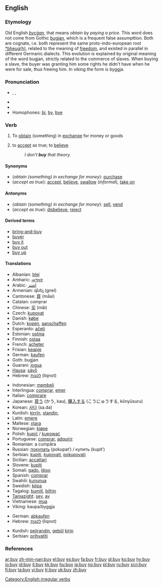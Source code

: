 ==English==

===Etymology===
Old English ''[[bycġan]]'', that means ''obtain by paying a price''. This word does not come from Gothic [[bugjan]], which is a frequent false assumpttion. Both are cognate, i.e. both represent the same proto-indo-european root [[*bheug(h)]], related to the meaning of [[freedom]], and existed in parallel in different Germanic dialects. This evolution is explained by original meaning of the word bugjan, strictly related to the commerce of slaves. When buying a slave, the buyer was granting him some rights he didn't have when he were for sale, thus freeing him. In viking the form is byggja.

===Pronunciation===
*{{IPA|/baɪ/}}, {{SAMPA|/baI/}}, {{AHD|bī}}
*{{audio|en-us-buy.ogg|Audio (US)}}
*{{rhymes|aɪ}}
*Homophones: [[bi]], [[by]], [[bye]]

===Verb===
{{en-verb|buys|buying|bought}}

# {{transitive}} To [[obtain]] (something) in [[exchange]] for money or goods
# {{context|transitive|informal}} to [[accept]] as true; to [[believe]]
#: ''I don't '''buy''' that theory.''

====Synonyms====
*(''obtain (something) in exchange for money''): [[purchase]]<!--, [[acquire]], [[shop]]-->
*(''accept as true''): [[accept]], [[believe]], [[swallow]] (''informal''), [[take on]]

====Antonyms====
*(''obtain (something) in exchange for money''): [[sell]], [[vend]]
*(''accept as true''): [[disbelieve]], [[reject]]

====Derived terms====
*[[bring-and-buy]]
*[[buyer]]
*[[buy it]]
*[[buy out]]
*[[buy up]]

====Translations====
{{trans-top|to obtain for money}}
*Albanian: [[blej]]
*Amharic: [[መግዛት]]
*Arabic: [[اشتر]]
*Armenian: գնել (gnel)
*Cantonese: [[買]] (ma̋ai)
*Catalan: comprar
*Chinese: [[买]] (mǎi)
*Czech: [[kupovat]]
*Danish: [[købe]] 
*Dutch: [[kopen]], [[aanschaffen]]
*Esperanto: [[aĉeti]]
*Estonian: [[ostma]]
*Finnish: [[ostaa]]
*French: [[acheter]]
*Frisian: [[keapje]]
*German: [[kaufen]]
*Goth: bugjan
*Guarani: [[jogua]]
*[[Hausa]]: [[sáyṓ]]
*Hebrew: [[לקנות]] (liqnot)
{{trans-mid}}
*Indonesian: [[beli|membeli]]
*Interlingua: [[comprar]], [[emer]]
*Italian: [[comprare]]
*Japanese: [[買う]] (かう, kau), [[購入]]する (こうにゅうする, kōnyūsuru)
*Korean: [[사다]] (sa.da)
*Kurdish: [[kirrîn]], [[standin]], {{KUchar|[[کڕین]]}}
*Latin: [[emere]]
*Maltese: [[xtara]]
*Norwegian: [[kjøpe]]
*Polish: [[kupić]] / [[kupować]]
*Portuguese: [[comprar]], [[adquirir]]
*Romanian: a cumpăra
*Russian: [[покупать]] (pokupatʹ) / купить (kupitʹ)
*Serbian: [[kupiti]], [[kupovati]], [[pokupovati]]
*Sicilian: [[accattari]]
*Slovene: [[kupiti]]
*Somali: [[gado]], [[iibso]]
*Spanish: [[comprar]]
*Swahili: [[kununua]]
*Swedish: [[köpa]]
*Tagalog: [[bumilí]], [[bilhin]]
*[[Tamazight]]: [[seγ]], [[aγ]]
*Vietnamese: [[mua]]
*Viking: kaupa/byggja
{{trans-bottom}}

{{trans-top|to accept as true}}
*German: [[abkaufen]]
*Hebrew: [[לקנות]] (liqnot)
{{trans-mid}}
*Kurdish: [[pejirandin]], [[qebûl]] [[kirin]]
*Serbian: [[prihvatiti]]
{{trans-bottom}}

===References===
{{R:Century 1911}}
{{R:Webster 1913}}

[[Category:English irregular verbs]]

[[ar:buy]]
[[zh-min-nan:buy]]
[[el:buy]]
[[es:buy]]
[[fa:buy]]
[[fr:buy]]
[[gl:buy]]
[[ko:buy]]
[[hy:buy]]
[[io:buy]]
[[id:buy]]
[[it:buy]]
[[kk:buy]]
[[hu:buy]]
[[ja:buy]]
[[no:buy]]
[[pl:buy]]
[[ru:buy]]
[[scn:buy]]
[[fi:buy]]
[[ta:buy]]
[[vi:buy]]
[[tr:buy]]
[[uk:buy]]
[[zh:buy]]